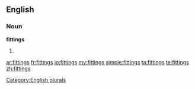 ==English==

===Noun===
'''fittings'''

# {{plural of|[[fitting]]}}

[[Category:English plurals]]

[[ar:fittings]]
[[fr:fittings]]
[[io:fittings]]
[[my:fittings]]
[[simple:fittings]]
[[ta:fittings]]
[[te:fittings]]
[[zh:fittings]]